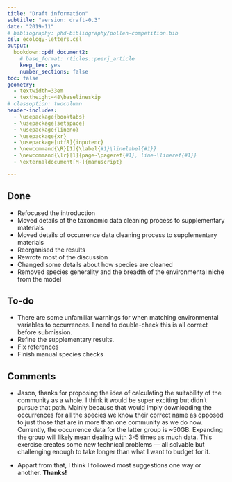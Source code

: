 ```yaml
---
title: "Draft information"
subtitle: "version: draft-0.3"
date: "2019-11"
# bibliography: phd-bibliography/pollen-competition.bib
csl: ecology-letters.csl
output:
  bookdown::pdf_document2:
    # base_format: rticles::peerj_article
    keep_tex: yes
    number_sections: false
toc: false
geometry: 
  - textwidth=33em
  - textheight=48\baselineskip
# classoption: twocolumn
header-includes:
  - \usepackage{booktabs}
  - \usepackage{setspace}
  - \usepackage{lineno}
  - \usepackage{xr}
  - \usepackage[utf8]{inputenc}
  - \newcommand{\R}[1]{\label{#1}\linelabel{#1}}
  - \newcommand{\lr}[1]{page~\pageref{#1}, line~\lineref{#1}}
  - \externaldocument[M-]{manuscript}

---
```


\onehalfspacing

## Done

* Refocused the introduction
* Moved details of the taxonomic data cleaning process to supplementary materials
* Moved details of occurrence data cleaning process to supplementary materials
* Reorganised the results
* Rewrote most of the discussion
* Changed some details about how species are cleaned
* Removed species generality and the breadth of the environmental niche from the model

## To-do

* There are some unfamiliar warnings for when matching environmental variables to occurrences. I need to double-check this is all correct before submission. 
* Refine the supplementary results. 
* Fix references
* Finish manual species checks

## Comments

* Jason, thanks for proposing the idea of calculating the suitability of the community as a whole. I think it would be super exciting but didn't pursue that path. Mainly because that would imply downloading the occurrences for all the species we know their correct name as opposed to just those that are in more than one community as we do now. Currently, the occurrence data for the latter group is ~50GB. Expanding the group will likely mean dealing with 3-5 times as much data. This exercise creates some new technical problems — all solvable but challenging enough to take longer than what I want to budget for it. 

* Appart from that, I think I followed most suggestions one way or another. **Thanks!**
